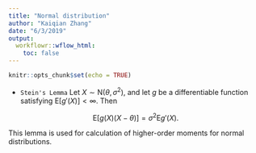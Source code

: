 ```yaml
---
title: "Normal distribution"
author: "Kaiqian Zhang"
date: "6/3/2019"
output:
  workflowr::wflow_html:
    toc: false
---
```


```r
knitr::opts_chunk$set(echo = TRUE)
```

- `Stein's Lemma` Let $X\sim \text{N}(\theta, \sigma^2)$, and let $g$ be a differentiable function satisfying $\text{E}[g'(X)] < \infty$. Then 

$$
\text{E}[g(X)(X-\theta)] = \sigma^2\text{E}g'(X).
$$

This lemma is used for calculation of higher-order moments for normal distributions.

